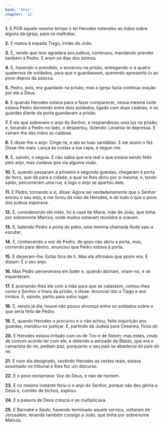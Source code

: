 ```yaml
---
book: 'Atos'
chapter: '12'
---
```


**1.** E POR aquele mesmo tempo o rei Herodes estendeu as mãos sobre alguns da igreja, para os maltratar;

**2.** E matou à espada Tiago, irmão de João.

**3.** E, vendo que isso agradara aos judeus, continuou, mandando prender também a Pedro. E eram os dias dos ázimos.

**4.** E, havendo-o prendido, o encerrou na prisão, entregando-*o* a quatro quaternos de soldados, para que o guardassem, querendo apresentá-lo ao povo depois da páscoa.

**5.** Pedro, pois, era guardado na prisão; mas a igreja fazia contínua oração por ele a Deus.

**6.** E quando Herodes estava para o fazer comparecer, nessa mesma noite estava Pedro dormindo entre dois soldados, ligado com duas cadeias, e os guardas diante da porta guardavam a prisão.

**7.** E eis que sobreveio o anjo do Senhor, e resplandeceu uma luz na prisão; e, tocando a Pedro no lado, o despertou, dizendo: Levanta-te depressa. E caíram-lhe das mãos as cadeias.

**8.** E disse-lhe o anjo: Cinge-te, e ata as tuas sandálias. E ele assim o fez. Disse-lhe mais: Lança às costas a tua capa, e segue-me.

**9.** E, saindo, o seguia. E não sabia que era real o que estava sendo feito pelo anjo, mas cuidava que via alguma visão.

**10.** E, quando passaram a primeira e segunda guardas, chegaram à porta de ferro, que dá para a cidade, a qual se lhes abriu por si mesma; e, tendo saído, percorreram uma rua, e logo o anjo se apartou dele.

**11.** E Pedro, tornando a si, disse: Agora sei verdadeiramente que o Senhor enviou o seu anjo, e me livrou da mão de Herodes, e *de* tudo o que o povo dos judeus esperava.

**12.** E, considerando ele *nisto,* foi à casa de Maria, mãe de João, que tinha por sobrenome Marcos, onde muitos estavam reunidos e oravam.

**13.** E, batendo Pedro à porta do pátio, uma menina chamada Rode saiu a escutar;

**14.** E, conhecendo a voz de Pedro, de gozo não abriu a porta, mas, correndo para dentro, anunciou que Pedro estava à porta.

**15.** E disseram-lhe: Estás fora de ti. Mas ela afirmava que assim era. E diziam: É o seu anjo.

**16.** Mas Pedro perseverava em bater e, quando abriram, viram-no, e se espantaram.

**17.** E acenando-lhes ele com a mão para que se calassem, contou-lhes como o Senhor o tirara da prisão, e disse: Anunciai isto a Tiago e aos irmãos. E, saindo, partiu para outro lugar.

**18.** E, sendo já dia, houve não pouco alvoroço entre os soldados sobre o que seria feito de Pedro.

**19.** E, quando Herodes o procurou e o não achou, feita inquirição aos guardas, mandou-os justiçar. E, partindo da Judeia para Cesareia, ficou *ali*.

**20.** E Herodes estava irritado com os de Tiro e de Sidom; mas estes, vindo de comum acordo ter com ele, e obtendo a amizade de Blasto, que era o camarista do rei, pediam paz; porquanto o seu país se abastecia do país do rei.

**21.** E num dia designado, vestindo Herodes as vestes reais, estava assentado no tribunal e lhes fez um discurso.

**22.** E o povo exclamava: Voz de Deus, e não de homem.

**23.** E no mesmo instante feriu-o o anjo do Senhor, porque não deu glória a Deus e, comido de bichos, expirou.

**24.** E a palavra de Deus crescia e se multiplicava.

**25.** E Barnabé e Saulo, havendo terminado aquele serviço, voltaram de Jerusalém, levando também consigo a João, que tinha por sobrenome Marcos.